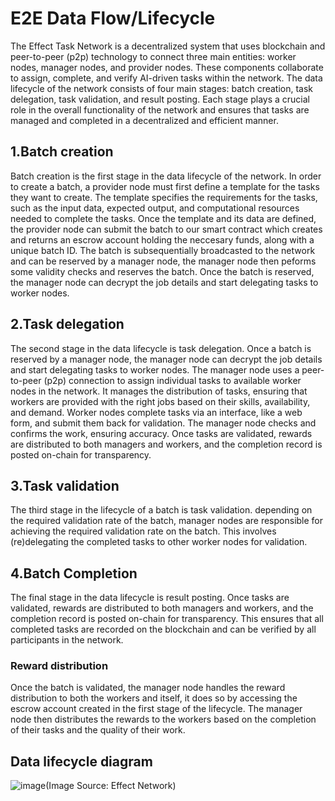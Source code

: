 # E2E Data Flow/Lifecycle
The Effect Task Network is a decentralized system that uses blockchain and peer-to-peer (p2p) technology to connect three main entities: worker nodes, manager nodes, and provider nodes. These components collaborate to assign, complete, and verify AI-driven tasks within the network. The data lifecycle of the network consists of four main stages: batch creation, task delegation, task validation, and result posting. Each stage plays a crucial role in the overall functionality of the network and ensures that tasks are managed and completed in a decentralized and efficient manner.

## 1.Batch creation
Batch creation is the first stage in the data lifecycle of the network.
In order to create a batch, a provider node must first define a template for the tasks they want to create. The template specifies the requirements for the tasks, such as the input data, expected output, and computational resources needed to complete the tasks. Once the template and its data are defined, the provider node can submit the batch to our smart contract which creates and returns an escrow account holding the neccesary funds, along with a unique batch ID. The batch is subsequentially broadcasted to the network and can be reserved by a manager node, the manager node then peforms some validity checks and reserves the batch. Once the batch is reserved, the manager node can decrypt the job details and start delegating tasks to worker nodes.

## 2.Task delegation
The second stage in the data lifecycle is task delegation.
Once a batch is reserved by a manager node, the manager node can decrypt the job details and start delegating tasks to worker nodes. The manager node uses a peer-to-peer (p2p) connection to assign individual tasks to available worker nodes in the network. It manages the distribution of tasks, ensuring that workers are provided with the right jobs based on their skills, availability, and demand. Worker nodes complete tasks via an interface, like a web form, and submit them back for validation. The manager node checks and confirms the work, ensuring accuracy. Once tasks are validated, rewards are distributed to both managers and workers, and the completion record is posted on-chain for transparency.

## 3.Task validation
The third stage in the lifecycle of a batch is task validation.
depending on the required validation rate of the batch, manager nodes are responsible for achieving the required validation rate on the batch. This involves (re)delegating the completed tasks to other worker nodes for validation.

## 4.Batch Completion 
The final stage in the data lifecycle is result posting.
Once tasks are validated, rewards are distributed to both managers and workers, and the completion record is posted on-chain for transparency. This ensures that all completed tasks are recorded on the blockchain and can be verified by all participants in the network. 

### Reward distribution

Once the batch is validated, the manager node handles the reward distribution to both the workers and itself, it does so by accessing the escrow account created in the first stage of the lifecycle. The manager node then distributes the rewards to the workers based on the completion of their tasks and the quality of their work.

## Data lifecycle diagram

![image](../../diagrams/sequence.png)(Image Source: Effect Network)